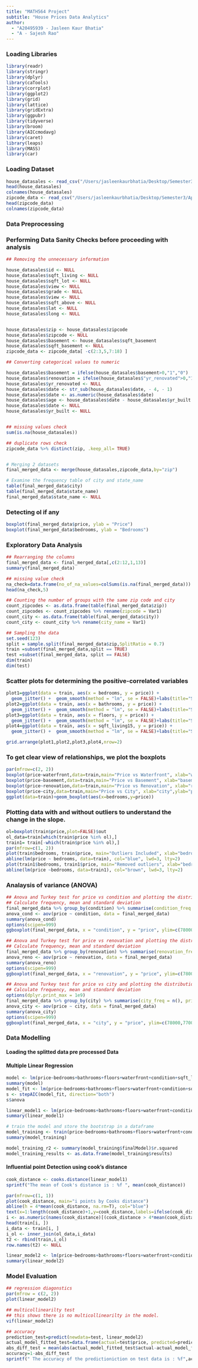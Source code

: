 ```yaml
---
title: "MATH564 Project"
subtitle: "House Prices Data Analytics"
author:
  - "A20495939 - Jasleen Kaur Bhatia"
  - "A - Sajesh Rao"
--- 
```


### Loading Libraries 

```r
library(readr)
library(stringr)  
library(dplyr)
library(caTools)
library(corrplot)
library(ggplot2)
library(grid)
library(lattice)
library(gridExtra)
library(ggpubr)
library(tidyverse)
library(broom)
library(AICcmodavg)
library(caret)
library(leaps)
library(MASS)
library(car)
```

### Loading Dataset

```r
house_datasales <- read_csv("/Users/jasleenkaurbhatia/Desktop/Semester3/Applied_Stats/AS Project/kc_house_data.csv")
head(house_datasales)
colnames(house_datasales)
zipcode_data <- read_csv("/Users/jasleenkaurbhatia/Desktop/Semester3/Applied_Stats/AS Project/uszips.csv")
head(zipcode_data)
colnames(zipcode_data)
```


### Data Preprocessing
### Performing Data Sanity Checks before proceeding with analysis

```r

## Removing the unnecessary information

house_datasales$id <- NULL
house_datasales$sqft_living <- NULL
house_datasales$sqft_lot <- NULL
house_datasales$view <- NULL
house_datasales$grade <- NULL
house_datasales$view <- NULL
house_datasales$sqft_above <- NULL
house_datasales$lat <- NULL
house_datasales$long <- NULL


house_datasales$zip <- house_datasales$zipcode
house_datasales$zipcode <- NULL
house_datasales$basement <- house_datasales$sqft_basement
house_datasales$sqft_basement <- NULL
zipcode_data <- zipcode_data[ -c(2:3,5,7:18) ]

## Converting categorical values to numeric

house_datasales$basement = ifelse(house_datasales$basement>0,"1","0")
house_datasales$renovation = ifelse(house_datasales$"yr_renovated">0,"1","0")
house_datasales$yr_renovated <- NULL
house_datasales$date <- str_sub(house_datasales$date, - 4, - 1)
house_datasales$date <- as.numeric(house_datasales$date) 
house_datasales$age <- house_datasales$date - house_datasales$yr_built 
house_datasales$date <- NULL
house_datasales$yr_built <- NULL


## missing values check
sum(is.na(house_datasales))

## duplicate rows check
zipcode_data %>% distinct(zip, .keep_all= TRUE)


# Merging 2 datasets
final_merged_data <- merge(house_datasales,zipcode_data,by="zip")

# Examine the frequency table of city and state_name
table(final_merged_data$city)
table(final_merged_data$state_name)
final_merged_data$state_name <- NULL

```


### Detecting ol if any

```r
boxplot(final_merged_data$price, ylab = "Price")
boxplot(final_merged_data$bedrooms, ylab = "Bedrooms")
```


### Exploratory Data Analysis ###

```r

## Rearranging the columns
final_merged_data <- final_merged_data[,c(2:12,1,13)]
summary(final_merged_data)

## missing value check
na_check=data.frame(no_of_na_values=colSums(is.na(final_merged_data)))
head(na_check,5)

## Counting the number of groups with the same zip code and city
count_zipcodes <- as.data.frame(table(final_merged_data$zip))
count_zipcodes <- count_zipcodes %>% rename(zipcode = Var1)
count_city <- as.data.frame(table(final_merged_data$city))
count_city <- count_city %>% rename(city_name = Var1)

## Sampling the data
set.seed(123)
split = sample.split(final_merged_data$zip,SplitRatio = 0.7)
train =subset(final_merged_data,split == TRUE)
test =subset(final_merged_data, split == FALSE)
dim(train)
dim(test)
```


###  Scatter plots for determining the positive-correlated variables

```r
plot1=ggplot(data = train, aes(x = bedrooms, y = price)) +
  geom_jitter() +  geom_smooth(method = "lm", se = FALSE)+labs(title="Scatter plot of Price vs Bedrooms", x="Bedrooms",y="Price")
plot2=ggplot(data = train, aes(x = bathrooms, y = price)) +
  geom_jitter() +  geom_smooth(method = "lm", se = FALSE)+labs(title="Scatter plot of Price vs Bathrooms", x="Bathrooms",y="Price")
plot3=ggplot(data = train, aes(x = floors, y = price)) +
  geom_jitter() +  geom_smooth(method = "lm", se = FALSE)+labs(title="Scatter plot of Price vs Floors", x="Floors",y="Price")
plot4=ggplot(data = train, aes(x = sqft_living15, y = price)) +
  geom_jitter() +  geom_smooth(method = "lm", se = FALSE)+labs(title="Scatter plot of Price vs Sqft_living15", x="Sqft_living15",y="Price")

grid.arrange(plot1,plot2,plot3,plot4,nrow=2)
```

### To get clear view of relationships, we plot the boxplots

```r
par(mfrow=c(2, 2))
boxplot(price~waterfront,data=train,main="Price vs Waterfront", xlab="waterfront",ylab="price",col="green",border="blue")
boxplot(price~basement,data=train,main="Price vs Basement", xlab="basement",ylab="price",col="green",border="blue")
boxplot(price~renovation,data=train,main="Price vs Renovation", xlab="renovation",ylab="price",col="green",border="blue")
boxplot(price~city,data=train,main="Price vs City", xlab="city",ylab="price",col="green",border="blue")
ggplot(data=train)+geom_boxplot(aes(x=bedrooms,y=price))
```

### Plotting data with and without outliers to understand the change in the slope.

```r
ol=boxplot(train$price,plot=FALSE)$out
ol_data=train[which(train$price %in% ol),]
train1= train[-which(train$price %in% ol),]
par(mfrow=c(1, 2))
plot(train$bedrooms, train$price, main="Outliers Included", xlab="bedrooms", ylab="price", pch="*", col="orange", cex=2)
abline(lm(price ~ bedrooms, data=train), col="blue", lwd=3, lty=2)
plot(train1$bedrooms, train1$price, main="Removed outliers", xlab="bedrooms", ylab="price", pch="*", col="orange", cex=2)
abline(lm(price ~bedrooms, data=train1), col="brown", lwd=3, lty=2)
```


### Analaysis of variance (ANOVA)

```r
## Anova and Turkey test for price vs condition and plotting the distribution
## Calculate frequency, mean and standard deviation
final_merged_data %>% group_by(condition) %>% summarise(condition_freq = n(),price_mean = mean(price, na.rm = TRUE), price_sd = sd(price, na.rm = TRUE))
anova_cond <- aov(price ~ condition, data = final_merged_data)
summary(anova_cond)
options(scipen=999)
ggboxplot(final_merged_data, x = "condition", y = "price", ylim=c(78000,7700000))
```


```r

## Anova and Turkey test for price vs renovation and plotting the distribution
## Calculate frequency, mean and standard deviation
final_merged_data %>% group_by(renovation) %>% summarise(renovation_freq = n(), price_mean = mean(price, na.rm = TRUE), price_sd = sd(price, na.rm = TRUE))
anova_reno <- aov(price ~ renovation, data = final_merged_data)
summary(anova_reno)
options(scipen=999)
ggboxplot(final_merged_data, x = "renovation", y = "price", ylim=c(78000,7700000))

```


```r
## Anova and Turkey test for price vs city and plotting the distribution
## Calculate frequency, mean and standard deviation
options(dplyr.print_max = 1e9)
final_merged_data %>% group_by(city) %>% summarise(city_freq = n(), price_mean = mean(price, na.rm = TRUE), price_sd = sd(price, na.rm = TRUE))
anova_city <- aov(price ~ city, data = final_merged_data)
summary(anova_city)
options(scipen=999)
ggboxplot(final_merged_data, x = "city", y = "price", ylim=c(78000,7700000)) + coord_flip()

```


### Data Modelling
#### Loading the splitted data pre processed Data 

#### Multiple Linear Regression

```r

model <- lm(price~bedrooms+bathrooms+floors+waterfront+condition+sqft_living15+sqft_lot15+basement+age+renovation,data=train)
summary(model)
model_fit <- lm(price~bedrooms+bathrooms+floors+waterfront+condition+sqft_living15+sqft_lot15+basement+age+renovation, data=train)
s <- stepAIC(model_fit, direction="both")
s$anova

linear_model1 <- lm(price~bedrooms+bathrooms+floors+waterfront+condition+sqft_living15+basement+age+renovation, data=train)
summary(linear_model1)

# train the model and store the bootstrap in a dataframe
model_training <- train(price~bedrooms+bathrooms+floors+waterfront+condition+sqft_living15+basement+age+renovation, data=train, method="lm")
summary(model_training)

model_training_r2 <- summary(model_training$finalModel)$r.squared
model_training_results <- as.data.frame(model_training$results)
```

#### Influential point Detection using cook's distance

```r
cook_distance <- cooks.distance(linear_model1)
sprintf("The mean of Cook's distance is : %f ", mean(cook_distance))

par(mfrow=c(1, 1))
plot(cook_distance, main="i points by Cooks distance")
abline(h = 4*mean(cook_distance, na.rm=T), col="blue")  
text(x=1:length(cook_distance)+1,y=cook_distance,labels=ifelse(cook_distance>4*mean(cook_distance,na.rm=T),names(cook_distance),""), col="blue")
i <- as.numeric(names(cook_distance)[(cook_distance > 4*mean(cook_distance, na.rm=T))])  
head(train[i, ])
i_data <- train[i, ]
i_ol <- inner_join(ol_data,i_data)
t2 <- rbind(train,i_ol)
row.names(t2) <- NULL

linear_model2 <- lm(price~bedrooms+bathrooms+floors+waterfront+condition+sqft_living15+basement+age+renovation, data=t2)
summary(linear_model2)
```


### Model Evaluation

```r

## regression diagonstics
par(mfrow = c(2, 2))
plot(linear_model2)

## multicollinearilty test
## this shows there is no multicollinearilty in the model.
vif(linear_model2)

## accuracy
prediction_test=predict(newdata=test, linear_model2)
actual_model_fitted_test=data.frame(actual=test$price, predicted=prediction_test)
abs_diff_test = mean(abs(actual_model_fitted_test$actual-actual_model_fitted_test$predicted)/actual_model_fitted_test$actual)
accuracy=1-abs_diff_test
sprintf(" The accuracy of the predictioniction on test data is : %f",accuracy*100)

```














